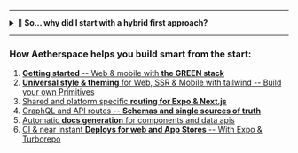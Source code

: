
<StorybookLinkTransformer />
<StorybookFontTransformer />

<Meta title="README.md" />

<ReadMe />

---

<details>
  <summary><b>🤔 So... why did I start with a hybrid first approach?</b></summary>

---

> Consider this clip from the App.js conf intro talk by Charlie Cheever:

<div className="video-container">
    <iframe
        src="https://www.youtube.com/embed/te7bwfNsRKg?controls=0&amp;start=2641&amp;end=2748"
        title="YouTube video player"
        frameborder="0"
        allow="accelerometer; autoplay; clipboard-write; encrypted-media; gyroscope; picture-in-picture"
        allowfullscreen
    ></iframe>
</div>
<br/>
<br/>

#### The stats don't lie:

- **More and more internet use on mobile** vs. steady decline on desktop
- 90% of that **mobile internet use is coming from apps** vs. mobile browsers
- Mobile **apps drive up to 3x more conversion rates** than browsers (<a href="https://branch.io/journeys/#:~:text=Your%20most%20EFFECTIVE%20conversion%20channel" target="_blank">source</a>)
- Yet we seem to **keep focusing on mostly building websites** instead of apps
- However, **apps can still massively benefit from web** (SEO, Discoverability, Landing pages)
- So... **why _not_ go hybrid with Expo + Next.js** from the get-go?

</details>

---

### How Aetherspace helps you build smart from the start:

1. [**Getting started** -- Web & mobile with **the GREEN stack**](?path=/docs/aetherspace-quickstart--page) 
2. [**Universal style & theming** for Web, SSR & Mobile with tailwind -- Build your own Primitives](?path=/docs/aetherspace-cross-platform-styling--page)
3. [Shared and platform specific **routing for Expo & Next.js**](?path=/docs/aetherspace-universal-routing--page)
4. [GraphQL and API routes -- **Schemas and single sources of truth**](?path=/docs/aetherspace-graphql-data-fetching--page)
5. [Automatic **docs generation** for components and data apis](?path=/docs/aetherspace-automation--page) 
6. [CI & near instant **Deploys for web and App Stores** -- With Expo & Turborepo](?path=/docs/aetherspace-deployment--page)


